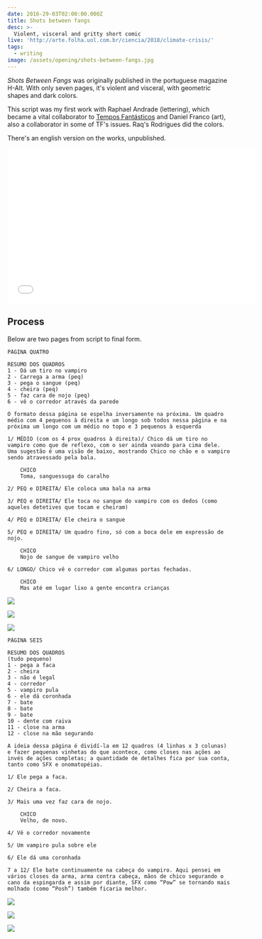 ```yaml
---
date: 2016-29-03T02:00:00.000Z
title: Shots between fangs
desc: >-
  Violent, visceral and gritty short comic
live: 'http://arte.folha.uol.com.br/ciencia/2018/climate-crisis/'
tags:
  - writing
image: /assets/opening/shots-between-fangs.jpg
---
```


_Shots Between Fangs_ was originally published in the portuguese magazine H-Alt. With only seven pages, it's violent and visceral, with geometric shapes and dark colors.

This script was my first work with Raphael Andrade (lettering), which became a vital collaborator to [Tempos Fantásticos](tempos_fantasticos) and Daniel Franco (art), also a collaborator in some of TF's issues. Raq's Rodrigues did the colors.

There's an english version on the works, unpublished.

<iframe
  src="//v.calameo.com/?bkcode=0045074141c19633d5e1e&mode=viewer&view=book&page=22&showsharemenu=false"
  width="560"
  height="350"
  frameborder="0"
  scrolling="no"
  allowtransparency
  allowfullscreen
  style="margin:0 auto;"
></iframe>

## Process

Below are two pages from script to final form.

```
PÁGINA QUATRO

RESUMO DOS QUADROS
1 - Dá um tiro no vampiro
2 - Carrega a arma (peq)
3 - pega o sangue (peq)
4 - cheira (peq)
5 - faz cara de nojo (peq)
6 - vê o corredor através da parede

O formato dessa página se espelha inversamente na próxima. Um quadro médio com 4 pequenos à direita e um longo sob todos nessa página e na próxima um longo com um médio no topo e 3 pequenos à esquerda

1/ MÉDIO (com os 4 prox quadros à direita)/ Chico dá um tiro no vampiro como que de reflexo, com o ser ainda voando para cima dele. Uma sugestão é uma visão de baixo, mostrando Chico no chão e o vampiro sendo atravessado pela bala.

    CHICO
    Toma, sanguessuga do caralho

2/ PEQ e DIREITA/ Ele coloca uma bala na arma

3/ PEQ e DIREITA/ Ele toca no sangue do vampiro com os dedos (como aqueles detetives que tocam e cheiram)

4/ PEQ e DIREITA/ Ele cheira o sangue

5/ PEQ e DIREITA/ Um quadro fino, só com a boca dele em expressão de nojo.

    CHICO
    Nojo de sangue de vampiro velho

6/ LONGO/ Chico vê o corredor com algumas portas fechadas.

    CHICO
    Mas até em lugar lixo a gente encontra crianças
```

![](fangs-1.jpeg)

![](fangs-2.jpeg)

![](fangs-3.jpeg)

```
PÁGINA SEIS

RESUMO DOS QUADROS
(tudo pequeno)
1 - pega a faca
2 - cheira
3 - não é legal
4 - corredor
5 - vampiro pula
6 - ele dá coronhada
7 - bate
8 - bate
9 - bate
10 - dente com raiva
11 - close na arma
12 - close na mão segurando

A ideia dessa página é dividí-la em 12 quadros (4 linhas x 3 colunas) e fazer pequenas vinhetas do que acontece, como closes nas ações ao invés de ações completas; a quantidade de detalhes fica por sua conta, tanto como SFX e onomatopéias.

1/ Ele pega a faca.

2/ Cheira a faca.

3/ Mais uma vez faz cara de nojo.

    CHICO
    Velho, de novo.

4/ Vê o corredor novamente

5/ Um vampiro pula sobre ele

6/ Ele dá uma coronhada

7 a 12/ Ele bate continuamente na cabeça do vampiro. Aqui pensei em vários closes da arma, arma contra cabeça, mãos de chico segurando o cano da espingarda e assim por diante, SFX como “Pow” se tornando mais molhado (como “Posh”) também ficaria melhor.
```

![](fangs-4.jpeg)

![](fangs-5.jpeg)

![](fangs-6.jpeg)
